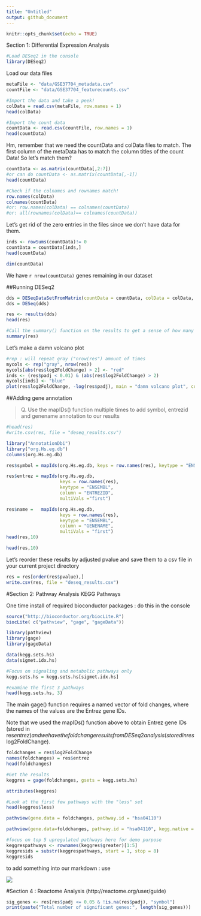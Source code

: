 ```yaml
---
title: "Untitled"
output: github_document
---
```


```r
knitr::opts_chunk$set(echo = TRUE)
```

Section 1: Differential Expression Analysis
```r
#Load DESeq2 in the console 
library(DESeq2)
```


Load our data files 
```r
metaFile <- "data/GSE37704_metadata.csv"
countFile <- "data/GSE37704_featurecounts.csv"

#Import the data and take a peek! 
colData = read.csv(metaFile, row.names = 1)
head(colData)
```

```r
#Import the count data 
countData <- read.csv(countFile, row.names = 1)
head(countData)
```

Hm, remember that we need the countData and colData files to match. The first column of the metaData has to match the column titles of the count Data! So let's match them? 
```r

countData <- as.matrix(countData[,2:7])
#or can do countData <- as.matrix(countData[,-1])
head(countData)

```

```r
#Check if the colnames and rownames match! 
row.names(colData) 
colnames(countData)
#or: row.names(colData) == colnames(countData)
#or: all(rownames(colData)== colnames(countData))
```
Let's get rid of the zero entries in the files since we don't have data for them. 
```r
inds <- rowSums(countData)!= 0
countData = countData[inds,]
head(countData)
```

```r
dim(countData)
```


We have `r nrow(countData)` genes remaining in our dataset

##Running DESeq2
```r
dds = DESeqDataSetFromMatrix(countData = countData, colData = colData, design = ~condition)
dds = DESeq(dds)
```

```r
res <- results(dds)
head(res)
```
```r
#Call the summary() function on the results to get a sense of how many genes are up/down regulated at the default 0.1 pvalue cut off 
summary(res)
```

Let's make a damn volcano plot
```r
#rep : will repeat gray ("nrow(res") amount of times
mycols <- rep("gray", nrow(res))
mycols[abs(res$log2FoldChange) > 2] <- "red"
inds <- (res$padj < 0.01) & (abs(res$log2FoldChange) > 2)
mycols[inds] <- "blue"
plot(res$log2FoldChange, -log(res$padj), main = "damn volcano plot", col = mycols, xlab = "Log2(FoldChange)", ylab = "-Log(P-Value)")
```

##Adding gene annotation

> Q. Use the mapIDs() function multiple times to add symbol, entrezid and genename annotation to our results 

```r
#head(res)
#write.csv(res, file = "deseq_results.csv")
```


```r
library("AnnotationDbi")
library("org.Hs.eg.db")
columns(org.Hs.eg.db)

res$symbol = mapIds(org.Hs.eg.db, keys = row.names(res), keytype = "ENSEMBL", column = "SYMBOL", multiVals = "first")

res$entrez = mapIds(org.Hs.eg.db,
                    keys = row.names(res),
                    keytype = "ENSEMBL",
                    column = "ENTREZID",
                    multiVals ="first")

res$name =   mapIds(org.Hs.eg.db,
                    keys = row.names(res),
                    keytype = "ENSEMBL",
                    column = "GENENAME",
                    multiVals = "first")
head(res,10)

```

```r
head(res,10)
```

Let's reorder these results by adjusted pvalue and save them to a csv file in your current project directory
```r

res = res[order(res$pvalue),]
write.csv(res, file = "deseq_results.csv")
```

#Section 2: Pathway Analysis
KEGG Pathways

One time install of required bioconductor packages : do this in the console 

```r
source("http://bioconductor.org/biocLite.R")
biocLite( c("pathview", "gage", "gageData"))
```

```r
library(pathview)
library(gage)
library(gageData)

data(kegg.sets.hs)
data(sigmet.idx.hs)

#Focus on signaling and metabolic pathways only
kegg.sets.hs = kegg.sets.hs[sigmet.idx.hs]

#examine the first 3 pathways
head(kegg.sets.hs, 3)
```


The main gage() function requires a named vector of fold changes, where the names of the values are the Entrez gene IDs.

Note that we used the mapIDs() function above to obtain Entrez gene IDs (stored in res$entrez) and we have the fold change results from DESeq2 analysis (stored in res$log2FoldChange).

```r
foldchanges = res$log2FoldChange
names(foldchanges) = res$entrez
head(foldchanges)
```

```r
#Get the results
keggres = gage(foldchanges, gsets = kegg.sets.hs)

```

```r
attributes(keggres)
```

```r
#Look at the first few pathways with the "less" set 
head(keggres$less)
```

```r
pathview(gene.data = foldchanges, pathway.id = "hsa04110")
```
```r
pathview(gene.data=foldchanges, pathway.id = "hsa04110", kegg.native = FALSE)

#focus on top 5 upregulated pathways here for demo purpose
keggrespathways <- rownames(keggres$greater)[1:5]
keggresids = substr(keggrespathways, start = 1, stop = 8)
keggresids
```                    

to add something into our markdown : use 

![](happy_days.png)

#Section 4 : Reactome Analysis (http://reactome.org/user/guide)

```r
sig_genes <- res[res$padj <= 0.05 & !is.na(res$padj), "symbol"]
print(paste("Total number of significant genes:", length(sig_genes)))
```

```r

```

